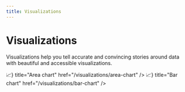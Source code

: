 ```yaml
---
title: Visualizations
---
```



# Visualizations

Visualizations help you tell accurate and convincing stories around data with beautiful and accessible visualizations.

<Cards className="mt-8">
  <Card icon={<span>📈</span>} title="Area chart" href="/visualizations/area-chart" />
  <Card icon={<span>📈</span>} title="Bar chart" href="/visualizations/bar-chart" />
</Cards>
